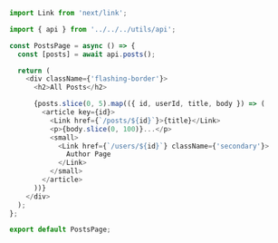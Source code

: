 ```js
import Link from 'next/link';

import { api } from '../../../utils/api';

const PostsPage = async () => {
  const [posts] = await api.posts();

  return (
    <div className={'flashing-border'}>
      <h2>All Posts</h2>

      {posts.slice(0, 5).map(({ id, userId, title, body }) => (
        <article key={id}>
          <Link href={`/posts/${id}`}>{title}</Link>
          <p>{body.slice(0, 100)}...</p>
          <small>
            <Link href={`/users/${id}`} className={'secondary'}>
              Author Page
            </Link>
          </small>
        </article>
      ))}
    </div>
  );
};

export default PostsPage;
```
